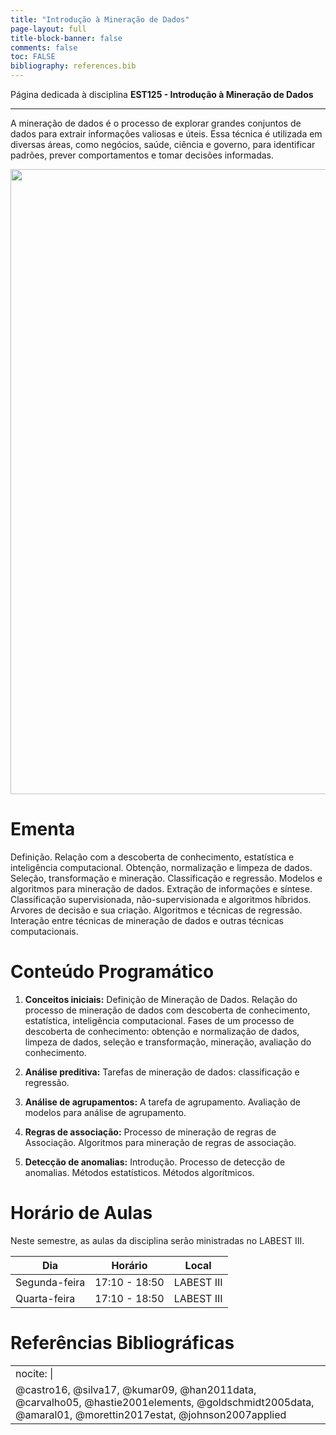 ---
title: "Introdução à Mineração de Dados"
page-layout: full
title-block-banner: false
comments: false
toc: FALSE
bibliography: references.bib
---

::: {#hero-heading}
Página dedicada à disciplina **EST125 - Introdução à Mineração de Dados**
:::

------------------------------------------------------------------------

A mineração de dados é o processo de explorar grandes conjuntos de dados para extrair informações valiosas e úteis. Essa técnica é utilizada em diversas áreas, como negócios, saúde, ciência e governo, para identificar padrões, prever comportamentos e tomar decisões informadas.

![](images/mineracao_dados.jpeg){width="1000"}



# Ementa

Definição. Relação com a descoberta de conhecimento, estatística e inteligência computacional. Obtenção, normalização e limpeza de dados. Seleção, transformação e mineração. Classificação e regressão. Modelos e algoritmos para mineração de dados. Extração de informações e síntese. Classificação supervisionada, não-supervisionada e algoritmos híbridos. Arvores de decisão e sua criação. Algoritmos e técnicas de regressão. Interação entre técnicas de mineração de dados e outras técnicas computacionais.




# Conteúdo Programático

1. **Conceitos iniciais:** Definição de Mineração de Dados. Relação do processo de mineração de dados com descoberta de conhecimento, estatística, inteligência computacional. Fases de um processo de descoberta de conhecimento: obtenção e normalização de dados, limpeza de dados, seleção e transformação, mineração, avaliação do conhecimento.


2. **Análise preditiva:** Tarefas de mineração de dados: classificação e regressão.

3. **Análise de agrupamentos:** A tarefa de agrupamento. Avaliação de modelos para análise de agrupamento. 

4. **Regras de associação:** Processo de mineração de regras de Associação. Algoritmos para mineração de regras de associação.

5. **Detecção de anomalias:** Introdução. Processo de detecção de anomalias. Métodos
estatísticos. Métodos algorítmicos. 


# Horário de Aulas

Neste semestre, as aulas da disciplina serão ministradas no LABEST III.

| Dia           | Horário         | Local        |
|---------------|-----------------|--------------|
| Segunda-feira | 17:10 - 18:50   | LABEST III   |
| Quarta-feira  | 17:10 - 18:50   | LABEST III   |


# Referências Bibliográficas

---
nocite: |
  @castro16, @silva17, @kumar09, @han2011data, @carvalho05, @hastie2001elements, @goldschmidt2005data, @amaral01, @morettin2017estat, @johnson2007applied
---
